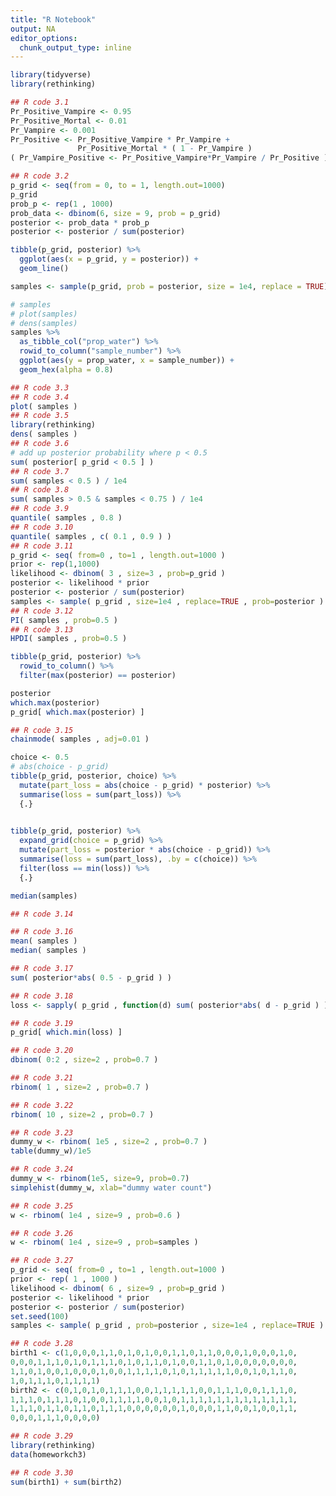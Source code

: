 ```yaml
---
title: "R Notebook"
output: NA
editor_options: 
  chunk_output_type: inline
---
```


```r
library(tidyverse)
library(rethinking)
```


```r
## R code 3.1
Pr_Positive_Vampire <- 0.95
Pr_Positive_Mortal <- 0.01
Pr_Vampire <- 0.001
Pr_Positive <- Pr_Positive_Vampire * Pr_Vampire +
               Pr_Positive_Mortal * ( 1 - Pr_Vampire )
( Pr_Vampire_Positive <- Pr_Positive_Vampire*Pr_Vampire / Pr_Positive )
```

```r
## R code 3.2
p_grid <- seq(from = 0, to = 1, length.out=1000)
p_grid
prob_p <- rep(1 , 1000)
prob_data <- dbinom(6, size = 9, prob = p_grid)
posterior <- prob_data * prob_p
posterior <- posterior / sum(posterior)
```

```r
tibble(p_grid, posterior) %>% 
  ggplot(aes(x = p_grid, y = posterior)) + 
  geom_line()
```

```r
samples <- sample(p_grid, prob = posterior, size = 1e4, replace = TRUE)

# samples
# plot(samples)
# dens(samples)
samples %>% 
  as_tibble_col("prop_water") %>% 
  rowid_to_column("sample_number") %>% 
  ggplot(aes(y = prop_water, x = sample_number)) +
  geom_hex(alpha = 0.8)
```

```r
## R code 3.3
## R code 3.4
plot( samples )
## R code 3.5
library(rethinking)
dens( samples )
## R code 3.6
# add up posterior probability where p < 0.5
sum( posterior[ p_grid < 0.5 ] )
## R code 3.7
sum( samples < 0.5 ) / 1e4
## R code 3.8
sum( samples > 0.5 & samples < 0.75 ) / 1e4
## R code 3.9
quantile( samples , 0.8 )
## R code 3.10
quantile( samples , c( 0.1 , 0.9 ) )
## R code 3.11
p_grid <- seq( from=0 , to=1 , length.out=1000 )
prior <- rep(1,1000)
likelihood <- dbinom( 3 , size=3 , prob=p_grid )
posterior <- likelihood * prior
posterior <- posterior / sum(posterior)
samples <- sample( p_grid , size=1e4 , replace=TRUE , prob=posterior )
## R code 3.12
PI( samples , prob=0.5 )
## R code 3.13
HPDI( samples , prob=0.5 )
```

```r
tibble(p_grid, posterior) %>% 
  rowid_to_column() %>% 
  filter(max(posterior) == posterior)
```


```r
posterior
which.max(posterior)
p_grid[ which.max(posterior) ]
```

```r
## R code 3.15
chainmode( samples , adj=0.01 )
```

```r
choice <- 0.5
# abs(choice - p_grid)
tibble(p_grid, posterior, choice) %>% 
  mutate(part_loss = abs(choice - p_grid) * posterior) %>% 
  summarise(loss = sum(part_loss)) %>%
  {.}
  
```

```r
tibble(p_grid, posterior) %>% 
  expand_grid(choice = p_grid) %>%
  mutate(part_loss = posterior * abs(choice - p_grid)) %>% 
  summarise(loss = sum(part_loss), .by = c(choice)) %>% 
  filter(loss == min(loss)) %>% 
  {.}
```

```r
median(samples)
```


```r
## R code 3.14

## R code 3.16
mean( samples )
median( samples )

## R code 3.17
sum( posterior*abs( 0.5 - p_grid ) )

## R code 3.18
loss <- sapply( p_grid , function(d) sum( posterior*abs( d - p_grid ) ) )

## R code 3.19
p_grid[ which.min(loss) ]
```

```r
## R code 3.20
dbinom( 0:2 , size=2 , prob=0.7 )

## R code 3.21
rbinom( 1 , size=2 , prob=0.7 )

## R code 3.22
rbinom( 10 , size=2 , prob=0.7 )
```

```r
## R code 3.23
dummy_w <- rbinom( 1e5 , size=2 , prob=0.7 )
table(dummy_w)/1e5
```


```r
## R code 3.24
dummy_w <- rbinom(1e5, size=9, prob=0.7)
simplehist(dummy_w, xlab="dummy water count")
```


```r


## R code 3.25
w <- rbinom( 1e4 , size=9 , prob=0.6 )

## R code 3.26
w <- rbinom( 1e4 , size=9 , prob=samples )

## R code 3.27
p_grid <- seq( from=0 , to=1 , length.out=1000 )
prior <- rep( 1 , 1000 )
likelihood <- dbinom( 6 , size=9 , prob=p_grid )
posterior <- likelihood * prior
posterior <- posterior / sum(posterior)
set.seed(100)
samples <- sample( p_grid , prob=posterior , size=1e4 , replace=TRUE )

## R code 3.28
birth1 <- c(1,0,0,0,1,1,0,1,0,1,0,0,1,1,0,1,1,0,0,0,1,0,0,0,1,0,
0,0,0,1,1,1,0,1,0,1,1,1,0,1,0,1,1,0,1,0,0,1,1,0,1,0,0,0,0,0,0,0,
1,1,0,1,0,0,1,0,0,0,1,0,0,1,1,1,1,0,1,0,1,1,1,1,1,0,0,1,0,1,1,0,
1,0,1,1,1,0,1,1,1,1)
birth2 <- c(0,1,0,1,0,1,1,1,0,0,1,1,1,1,1,0,0,1,1,1,0,0,1,1,1,0,
1,1,1,0,1,1,1,0,1,0,0,1,1,1,1,0,0,1,0,1,1,1,1,1,1,1,1,1,1,1,1,1,
1,1,1,0,1,1,0,1,1,0,1,1,1,0,0,0,0,0,0,1,0,0,0,1,1,0,0,1,0,0,1,1,
0,0,0,1,1,1,0,0,0,0)

## R code 3.29
library(rethinking)
data(homeworkch3)

## R code 3.30
sum(birth1) + sum(birth2)
```

